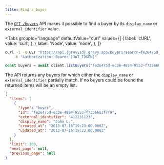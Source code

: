 ```yaml
---
title: Find a buyer
---
```



The [`GET /buyers`][api] API makes it possible to find a buyer by its
`display_name` or `external_identifier` value.

[api]: /reference#operation/list-buyers

<Tabs
  groupId="language"
  defaultValue="curl"
  values={[
    { label: 'cURL', value: 'curl', },
    { label: 'Node', value: 'node', },
  ]}
>
  <TabItem value="curl">

```bash
curl -i -X GET "https://api.{gr4vyId}.gr4vy.app/buyers?search=fe26475d-ec3e-4884-9553-f7356683f7f9" \
    -H "Authorization: Bearer [JWT_TOKEN]"
```

  </TabItem>
  <TabItem value="node">

```js
const buyers = await client.listBuyers("fe26475d-ec3e-4884-9553-f7356683f7f9");
```

  </TabItem>
</Tabs>

The API returns any buyers for which either the `display_name` or
`external_identifier` partially match. If no buyers could be found the returned
items will be an empty list.

```json title="GET /buyers?external_identifier=fe26475d-ec3e-4884-9553-f7356683f7f9"
{
  "items": [
    {
      "type": "buyer",
      "id": "fe26475d-ec3e-4884-9553-f7356683f7f9",
      "external_identifier": "412231123",
      "display_name": "John L.",
      "created_at": "2013-07-16T19:23:00.000Z",
      "updated_at": "2013-07-16T19:23:00.000Z"
    }
  ],
  "limit": 100,
  "next_page": null,
  "previous_page": null
}
```
